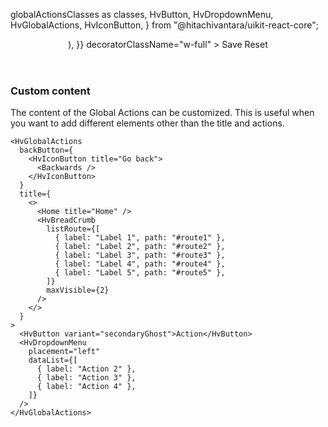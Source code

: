   globalActionsClasses as classes,
  HvButton,
  HvDropdownMenu,
  HvGlobalActions,
  HvIconButton,
} from "@hitachivantara/uikit-react-core";


<Header
  params={{ name: "GlobalActions", classes }}
  Component={HvGlobalActions}
  componentName="HvGlobalActions"
  controls={{
    variant: { defaultValue: "global" },
    title: { defaultValue: "Title" },
    position: { defaultValue: "sticky" },
  }}
  componentProps={{
    backButton: (
      <HvIconButton title="Back">
        <Backwards />
      </HvIconButton>
    ),
  }}
  decoratorClassName="w-full"
>
  <HvButton variant="primary">Save</HvButton>
  <HvButton variant="secondarySubtle">Reset</HvButton>
  <HvDropdownMenu
    placement="left"
    dataList={[
      { label: "Action 1" },
      { label: "Action 2" },
      { label: "Action 3" },
    ]}
  />
</Header>

### Custom content

The content of the Global Actions can be customized. This is useful when you want to add different elements other than the title and actions.

```tsx live
<HvGlobalActions
  backButton={
    <HvIconButton title="Go back">
      <Backwards />
    </HvIconButton>
  }
  title={
    <>
      <Home title="Home" />
      <HvBreadCrumb
        listRoute={[
          { label: "Label 1", path: "#route1" },
          { label: "Label 2", path: "#route2" },
          { label: "Label 3", path: "#route3" },
          { label: "Label 4", path: "#route4" },
          { label: "Label 5", path: "#route5" },
        ]}
        maxVisible={2}
      />
    </>
  }
>
  <HvButton variant="secondaryGhost">Action</HvButton>
  <HvDropdownMenu
    placement="left"
    dataList={[
      { label: "Action 2" },
      { label: "Action 3" },
      { label: "Action 4" },
    ]}
  />
</HvGlobalActions>
```
